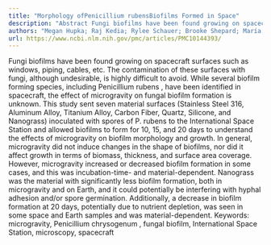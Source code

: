 ```yaml
---
title: "Morphology ofPenicillium rubensBiofilms Formed in Space"
description: "Abstract Fungi biofilms have been found growing on spacecraft surfaces such as windows, piping, cables, etc. The contamination of these surfaces with fungi, although undesirable, is highly difficult t..."
authors: "Megan Hupka; Raj Kedia; Rylee Schauer; Brooke Shepard; María Granados-Presa; Mark Vande Hei; Pamela Flores; Luis Zea; Kai Finster"
url: https://www.ncbi.nlm.nih.gov/pmc/articles/PMC10144393/
---
```


Fungi biofilms have been found growing on spacecraft surfaces such as windows, piping, cables, etc. The contamination of these surfaces with fungi, although undesirable, is highly difficult to avoid. While several biofilm forming species, including Penicillium rubens , have been identified in spacecraft, the effect of microgravity on fungal biofilm formation is unknown. This study sent seven material surfaces (Stainless Steel 316, Aluminum Alloy, Titanium Alloy, Carbon Fiber, Quartz, Silicone, and Nanograss) inoculated with spores of P. rubens to the International Space Station and allowed biofilms to form for 10, 15, and 20 days to understand the effects of microgravity on biofilm morphology and growth. In general, microgravity did not induce changes in the shape of biofilms, nor did it affect growth in terms of biomass, thickness, and surface area coverage. However, microgravity increased or decreased biofilm formation in some cases, and this was incubation-time- and material-dependent. Nanograss was the material with significantly less biofilm formation, both in microgravity and on Earth, and it could potentially be interfering with hyphal adhesion and/or spore germination. Additionally, a decrease in biofilm formation at 20 days, potentially due to nutrient depletion, was seen in some space and Earth samples and was material-dependent. Keywords: microgravity, Penicillium chrysogenum , fungal biofilm, International Space Station, microscopy, spacecraft
